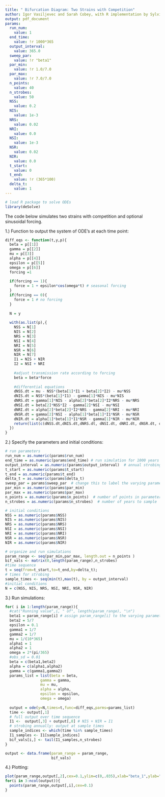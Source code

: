 ```yaml
---
title: " Bifurcation Diagram: Two Strains with Competition"
author: Igor Vasiljevec and Sarah Cobey, with R implementation by Sylvia Ranjeva
output: pdf_document
params: 
  run_num: 
    value: 1  
  end_time: 
    value: !r 1000*365 
  output_interval: 
    value: 365.0  
  sweep_par:
    value: !r "beta1"  
  par_min: 
    value: !r 1.0/7.0
  par_max:
    value: !r 7.0/7.0
  n_points: 
    value: 40  
  n_strobes:
    value: 50 
  NSS: 
    value: 0.2
  NIS: 
    value: 1e-3
  NRS:
    value: 0.02
  NRI: 
    value: 0.0
  NSI: 
    value: 1e-3
  NSR:
    value: 0.02
  NIR: 
    value: 0.0
  t_start: 
    value: 0
  t_end: 
    value: !r (365*100)
  delta_t: 
    value: 1
---
```


```r
# load R package to solve ODEs
library(deSolve)
```

The code below simulates two strains with competition and optional sinusoidal forcing. 

1.) Function to output the system of ODE's at each time point:

```r
diff_eqs <- function(t,y,p){
  beta = p[[1]]
  gamma = p[[2]]
  mu = p[[3]]
  alpha = p[[4]]
  epsilon = p[[5]]
  omega = p[[6]]
  forcing =1
  
  if(forcing == 1){
    force = 1 + epsilon*cos(omega*t) # seasonal forcing
  }
  if(forcing == 0){
    force = 1 # no forcing
  }
  
  N = y
  
  with(as.list(p),{
    NSS = N[1]
    NIS = N[2]
    NRS = N[3]
    NSI = N[4]
    NRI = N[5]
    NSR = N[6]
    NIR = N[7]
    I1 = NIS + NIR
    I2 = NSI + NRI
    
    #adjust transmission rate according to forcing
    beta = beta*force
    
    #differential equations
    dNSS.dt = mu - NSS*(beta[1]*I1 + beta[2]*I2) - mu*NSS
    dNIS.dt = NSS*(beta[1]*I1) - gamma[1]*NIS - mu*NIS
    dNRS.dt = gamma[1]*NIS - alpha[2]*beta[2]*I2*NRS - mu*NRS
    dNSI.dt = beta[2]*NSS*I2 - gamma[2]*NSI - mu*NSI
    dNRI.dt = alpha[2]*beta[2]*I2*NRS - gamma[2]*NRI - mu*NRI
    dNSR.dt = gamma[2]*NSI - alpha[1]*beta[1]*I1*NSR - mu*NSR
    dNIR.dt = alpha[1]*beta[1]*I1*NSR - gamma[1]*NIR - mu*NIR
    return(list(c(dNSS.dt,dNIS.dt,dNRS.dt, dNSI.dt, dNRI.dt, dNSR.dt, dNIR.dt)))
  })
}

```

2.) Specify the parameters and initial conditions: 

```r

# run parameters
run_num = as.numeric(params$run_num) 
end_time = as.numeric(params$end_time) # run simulation for 1000 years
output_interval = as.numeric(params$output_interval)  # annual strobing
t_start = as.numeric(params$t_start)
t_end = as.numeric(params$t_end)
delta_t = as.numeric(params$delta_t)
sweep_par = params$sweep_par  # change this to label the varying parameter 
par_min = as.numeric(params$par_min)
par_max = as.numeric(params$par_max)
n_points = as.numeric(params$n_points)  # number of points in parameter range
n_strobes = as.numeric(params$n_strobes)  # number of years to sample

# initial conditions
NSS = as.numeric(params$NSS)
NIS = as.numeric(params$NIS)
NRS = as.numeric(params$NRS)
NSI = as.numeric(params$NSI)
NRI = as.numeric(params$NRI)
NSR = as.numeric(params$NSR)
NIR = as.numeric(params$NIR)

# organize and run simulations
param_range <- seq(par_min,par_max, length.out = n_points )
bif_vals <- matrix(0,length(param_range),n_strobes)
#time sequence
t = seq(from=t_start,to=t_end,by=delta_t);
# times for strobing
sample_times <- seq(min(t),max(t), by = output_interval)
#initial conditions
N = c(NSS, NIS, NRS, NSI, NRI, NSR, NIR)
```


3.) Run simulations:  
```r
for( i in 1:length(param_range)){
  #cat("Running value",i, " of", length(param_range), "\n")
  beta1 = param_range[i] # assign param_range[i] to the varying parameter
  beta2 = 5/7
  epsilon = 0.1
  gamma1 = 1/7
  gamma2 = 1/7
  mu = 1/(10*365)
  alpha1 = 1
  alpha2 = 1
  omega = 2*(pi/365)
  #obs_sd = 0.01
  beta = c(beta1,beta2)
  alpha = c(alpha1,alpha2)
  gamma = c(gamma1,gamma2)
  params_list = list(beta = beta,
                gamma = gamma,
                mu = mu,
                alpha = alpha, 
                epsilon = epsilon, 
                omega = omega)  
  
  output = ode(y=N,times=t,func=diff_eqs,parms=params_list) 
  time <- output[,1]
  # full output over time sequence
  I1 <-  output[,3] + output[,8] # NIS + NIR = I1
  # strobing annually: output at sample times 
  sample_indices <- which(time %in% sample_times)
  I1_samples <- I1[sample_indices]
  bif_vals[i,] <- tail(I1_samples,n_strobes)
}

output <- data.frame(param_range = param_range,
                     bif_vals)

```

4.) Plotting:

```r
plot(param_range,output[,2],cex=0.1,ylim=c(0,.035),xlab="beta_1",ylab="NIS + NIR")
for(i in 3:ncol(output)){
  points(param_range,output[,i],cex=0.1)
}
```
